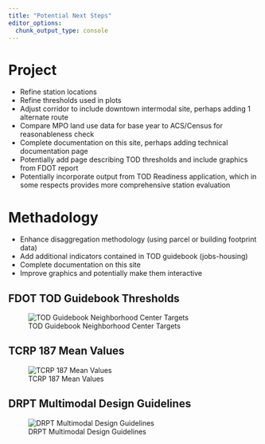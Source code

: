 ```yaml
---
title: "Potential Next Steps"
editor_options: 
  chunk_output_type: console
---
```


# Project
* Refine station locations
* Refine thresholds used in plots
* Adjust corridor to include downtown intermodal site, perhaps adding 1 alternate route
* Compare MPO land use data for base year to ACS/Census for reasonableness check
* Complete documentation on this site, perhaps adding technical documentation page
* Potentially add page describing TOD thresholds and include graphics from FDOT report
* Potentially incorporate output from TOD Readiness application, which in some respects provides more comprehensive station evaluation

# Methadology
* Enhance disaggregation methodology (using parcel or building footprint data)
* Add additional indicators contained in TOD guidebook (jobs-housing)
* Complete documentation on this site
* Improve graphics and potentially make them interactive

## FDOT TOD Guidebook Thresholds
![TOD Guidebook Neighborhood Center Targets](NeighborhoodCenterBRT.JPG)

## TCRP 187 Mean Values
![TCRP 187 Mean Values](tcrp187.PNG)

## DRPT Multimodal Design Guidelines 
![DRPT Multimodal Design Guidelines](DRPT.PNG)